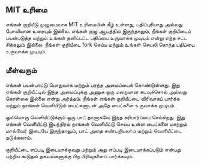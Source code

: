## MIT உரிமை

<div className="h-2"/>

எங்கள் குறியீடு முழுமையாக MIT உரிமையின் கீழ் உள்ளது, பதிப்புரியாது அல்லது போலியான உரையும் இல்லை. எங்கள் குழு ஆபத்தில் இருந்தாலும், நீங்கள் குறியீடைப் பயன்படுத்த மற்றும் உங்கள் தனிப்பட்ட பதிப்பை உருவாக்க முடியும் என்று எந்த சட்ட சிக்கலும் இல்லை. நீங்கள் குறியீடை fork செய்ய மற்றும் உங்கள் செயலி சொந்த பதிப்பை உருவாக்க முடியும்.

<div className="h-4"/>

## மீள்வரும்

<div className="h-2"/>

எங்கள் பயன்பாட்டு பொதுவாக மற்றும் பரந்த அமைப்பைக் கொண்டுள்ளது. இது எங்கள் குறியீட்டில் இந்த அமைப்புக்கு அணுக ஒரு மறையான கடவுச்சொல் அல்லது கொள்கை இல்லை என்று அர்த்தம். நீங்கள் எங்கள் குறியீட்டை விரிவாகப் பார்க்க மற்றும் நாங்கள் வெளியிடும் பைட்களுடன் அதே பைட்களை உருவாக்க முடியும்.

<div className="h-2"/>

ஒவ்வொரு வெளியீட்டுக்கும் ஒரு பாட் தானாகவே இந்த சரிபார்ப்பை செய்கிறது. இது எங்கள் வெளியீட்டு இயந்திரம் நாங்கள் வெளியீட்டு செய்ய உள்ள பைட்களை மாற்றும் மால்வேர் இடையே இருந்தாலும், பாட் அதை கண்டறியலாம் மற்றும் வெளியீட்டை தடுக்கலாம்.

<div className="h-2"/>

குறியீட்டை எப்படி இடையாக்குவது மற்றும் அது எப்படி இடையாக்கப்படும் என்பது பற்றிய கூடுதல் தகவல்களுக்கு பிற பிரிவுகளைப் பார்க்கவும்.


